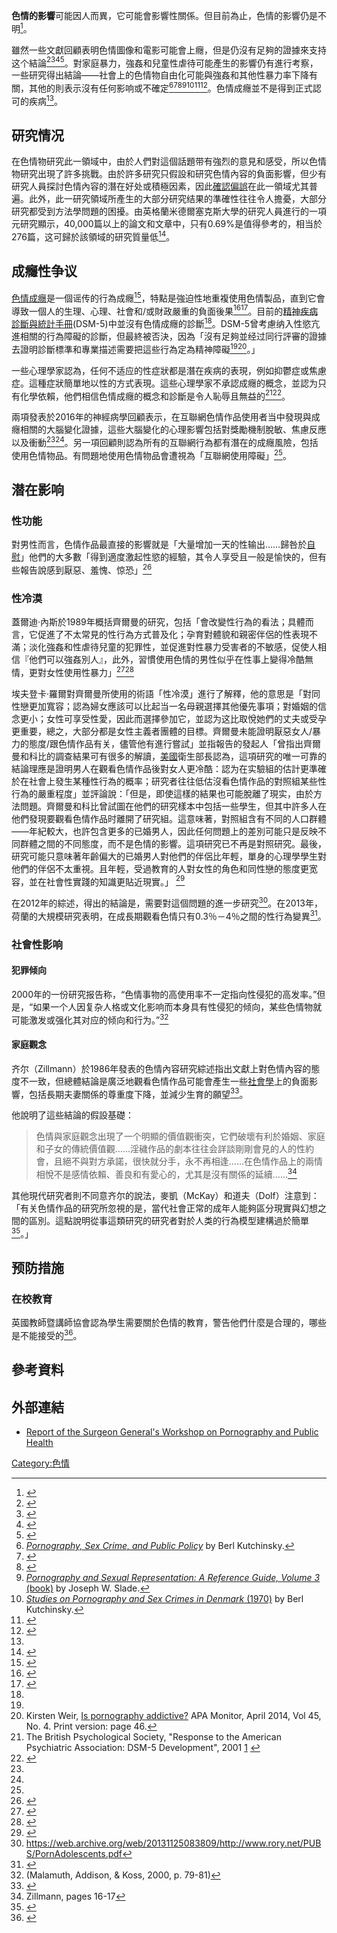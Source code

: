 '''色情的影響'''可能因人而異，它可能會影響性關係。但目前為止，色情的影響仍是不明<ref name=At2016>{{cite journal|first1=Athena|last1=Duffy|first2=David L.|last2=Dawson|first3=Roshan|last3=das Nair|title=Pornography Addiction in Adults: A Systematic Review of Definitions and Reported Impact|journal=The Journal of Sexual Medicine|date=1 May 2016|issn=1743-6109|pages=760–777|volume=13|issue=5|pmid=27114191|doi=10.1016/j.jsxm.2016.03.002}}</ref>。

雖然一些文獻回顧表明色情圖像和電影可能會上癮，但是仍沒有足夠的證據來支持这个結論<ref>{{Cite journal|last=Kraus|first=Shane W|last2=Voon|first2=Valerie|last3=Potenza|first3=Marc N|date=2015-09-22|title=Neurobiology of Compulsive Sexual Behavior: Emerging Science|url=https://www.researchgate.net/publication/282090679_Neurobiology_of_Compulsive_Sexual_Behavior_Emerging_Science|journal=Neuropsychopharmacology|volume=41|issue=1|pages=385–386|doi=10.1038/npp.2015.300|issn=0893-133X|pmc=4677151|pmid=26657963|access-date=2016-07-29|archive-date=2018-12-23|archive-url=https://web.archive.org/web/20181223085718/https://www.researchgate.net/publication/282090679_Neurobiology_of_Compulsive_Sexual_Behavior_Emerging_Science|dead-url=no}}</ref><ref name=Kraus2016rev>{{Cite journal|last=Kraus|first=Shane W.|last2=Voon|first2=Valerie|last3=Potenza|first3=Marc N. |date=2016-02-19|title=Should compulsive sexual behavior be considered an addiction?|journal=Addiction|volume=In press|pages=2097–2106|doi=10.1111/add.13297|pmid=26893127|pmc=4990495}}</ref><ref name=Kuhn2016rev>{{cite journal|last1=Kühn|first1=S|last2=Gallinat|first2=J|title=Neurobiological Basis of Hypersexuality.|journal=International review of neurobiology|date=2016|volume=129|pages=67–83|doi=10.1016/bs.irn.2016.04.002|pmid=27503448}}</ref><ref name=Brand2016rev>{{Cite journal|last=Brand|first=Matthias|last2=Young|first2=Kimberly|last3=Laier|first3=Christian|last4=Wölfling|first4=Klaus|last5=Potenza|first5=Marc N.|title=Integrating psychological and neurobiological considerations regarding the development and maintenance of specific Internet-use disorders: An Interaction of Person-Affect-Cognition-Execution (I-PACE) model|url=http://www.sciencedirect.com/science/article/pii/S0149763416302627|journal=Neuroscience & Biobehavioral Reviews|doi=10.1016/j.neubiorev.2016.08.033|volume=71|pages=252–266|pmid=27590829|access-date=2017-03-30|archive-date=2019-02-02|archive-url=https://web.archive.org/web/20190202233611/https://www.sciencedirect.com/science/article/pii/S0149763416302627|dead-url=no}}</ref>。對家庭暴力，強姦和兒童性虐待可能產生的影響仍有進行考察，一些研究得出結論——社會上的色情物自由化可能與強姦和其他性暴力率下降有關，其他的則表示沒有任何影响或不確定<ref name="BK-PDF">[http://aic.gov.au/media_library/publications/proceedings/14/kutchinsky.pdf ''Pornography, Sex Crime, and Public Policy''] {{Wayback|url=http://aic.gov.au/media_library/publications/proceedings/14/kutchinsky.pdf |date=20131126070715 }} by Berl Kutchinsky.</ref><ref name="JSI-Summer1973">{{cite journal |last=Kutchinsky |first=Berl |authorlink=Berl Kutchinsky |title=The Effect of Easy Availability of Pornography on the Incidence of Sex Crimes: The Danish Experience |url=http://onlinelibrary.wiley.com/doi/10.1111/j.1540-4560.1973.tb00094.x/abstract |journal=[[Journal_of_Social_Issues|Journal of Social Issues]] |date=Summer 1973 |volume=29 |issue=3 |pages=163–181 |doi=10.1111/j.1540-4560.1973.tb00094.x |accessdate=31 March 2014 |archive-date=2018-03-07 |archive-url=https://web.archive.org/web/20180307033942/http://onlinelibrary.wiley.com/doi/10.1111/j.1540-4560.1973.tb00094.x/abstract |dead-url=no }}</ref><ref name="MD-2009">{{cite journal |last=Diamond |first=Milton |title=Pornography, public acceptance and sex related crime: A review |url=http://www.sciencedirect.com/science/article/pii/S0160252709000715 |journal=[http://www.ialmh.org/template.cgi?content=General/journal.htm International Journal of Law and Psychiatry] |date=September–October 2009 |volume=32 |issue=5 |pages=304–314 |doi=10.1016/j.ijlp.2009.06.004 |accessdate=31 March 2014 |archive-date=2016-01-18 |archive-url=https://web.archive.org/web/20160118195920/http://www.sciencedirect.com/science/article/pii/S0160252709000715 |dead-url=no }}</ref><ref name="JWS-book">[https://books.google.com/books?id=Opv9nz2M5c0C&pg=PA997&lpg=PA997&dq=Studies+on+Pornography+and+Sex+Crimes+in+Denmark+by+Berl+Kutchinsky&source=bl&ots=c-yMvKeW5F&sig=_oTQqa8DUCp-fFN0xR89ebfDOcs&hl=en&sa=X&ei=3Js4U_uZHoWpqgHEo4C4DQ&ved=0CDkQ6AEwAg#v=onepage&q=Studies%20on%20Pornography%20and%20Sex%20Crimes%20in%20Denmark%20by%20Berl%20Kutchinsky&f=false ''Pornography and Sexual Representation: A Reference Guide, Volume 3'' (book)] {{Wayback|url=https://books.google.com/books?id=Opv9nz2M5c0C&pg=PA997&lpg=PA997&dq=Studies+on+Pornography+and+Sex+Crimes+in+Denmark+by+Berl+Kutchinsky&source=bl&ots=c-yMvKeW5F&sig=_oTQqa8DUCp-fFN0xR89ebfDOcs&hl=en&sa=X&ei=3Js4U_uZHoWpqgHEo4C4DQ&ved=0CDkQ6AEwAg#v=onepage&q=Studies%20on%20Pornography%20and%20Sex%20Crimes%20in%20Denmark%20by%20Berl%20Kutchinsky&f=false |date=20190814204729 }} by Joseph W. Slade.</ref><ref name="BK-1970">[http://www.abebooks.com/Studies-Pornography-Sex-Crimes-Denmark-Report/1677568127/bd ''Studies on Pornography and Sex Crimes in Denmark'' (1970)] {{Wayback|url=http://www.abebooks.com/Studies-Pornography-Sex-Crimes-Denmark-Report/1677568127/bd |date=20160713223237 }} by Berl Kutchinsky.</ref><ref name="PDF-200707">{{cite web |last=Kendall |first=Todd D. |title=Pornography, rape and the internet |url=http://www.yapaka.be/sites/yapaka.be/files/actualite/pornography-rape-and-the-internet.pdf |date=July 2007 |accessdate=30 March 2014 |archive-date=2013-12-04 |archive-url=https://web.archive.org/web/20131204233329/http://www.yapaka.be/sites/yapaka.be/files/actualite/pornography-rape-and-the-internet.pdf |dead-url=yes }}</ref><ref name="SSRN-20060623">{{cite web |last=D'Amato |first=Anthony |title=Porn Up, Rape Down |ssrn=913013 |date=23 June 2006 |accessdate=19 December 2006}}</ref>。色情成癮並不是得到正式認可的疾病<ref name=At2016/>。

==研究情况==
在色情物研究此一領域中，由於人們對這個話題带有強烈的意見和感受，所以色情物研究出現了許多挑戰。由於許多研究只假設和研究色情內容的負面影響，但少有研究人員探討色情內容的潛在好处或積極因素，因此[[確認偏誤|確認偏誤]]在此一領域尤其普遍。此外，此一研究領域所產生的大部分研究结果的準確性往往令人擔憂，大部分研究都受到方法學問題的困擾。由英格蘭米德爾塞克斯大學的研究人員進行的一項元研究顯示，40,000篇以上的論文和文章中，只有0.69%是值得參考的，相当於276篇，这可歸於該領域的研究質量低<ref>{{Cite news|url=http://www.bbc.com/news/magazine-22987051|title=Do we know whether pornography harms people?|last=Fidgen|first=Jo|date=2013-06-25|newspaper=BBC News|language=en-GB|access-date=2016-09-18}}</ref>。

==成癮性争议==
[[色情成癮|色情成癮]]是一個谣传的行為成癮<ref name=dsm-5>{{Cite book|first=|last=American Psychiatric Association|year=2013|title=Diagnostic and Statistical Manual of Mental Disorders| edition=Fifth|publisher=American Psychiatric Publishing|location=Arlington, VA|pages=481, 797–798|isbn=978-0-89042-555-8|quote=Thus, groups of repetitive behaviors, which some term behavioral addictions, with such subcategories as "sex addiction," "exercise addiction," or "shopping addiction," are not included because at this time there is insufficient peer-reviewed evidence to establish the diagnostic criteria and course descriptions needed to identify these behaviors as mental disorders.}}</ref>，特點是強迫性地重複使用色情製品，直到它會導致一個人的生理、心理、社會和/或財政嚴重的負面後果<ref name="SteinHollander2009">{{cite book |first1=Dan J. |last1=Stein |first2=Eric |last2=Hollander |first3=Barbara Olasov |last3=Rothbaum |title=Textbook of Anxiety Disorders |url=http://books.google.com/books?id=quQY1R8vsZcC&pg=PA359 |accessdate=24 April 2010 |date=31 August 2009 |publisher=American Psychiatric Pub |isbn=978-1-58562-254-2|pages=359–}}</ref><ref name="pmid17503551">{{cite journal |author=Parashar A, Varma A |title=Behavior and substance addictions: is the world ready for a new category in the DSM-V? |journal=CNS Spectr |volume=12 |issue=4 |pages=257; author reply 258–9 |date=April 2007 |pmid=17503551 |doi= |url=http://www.cnsspectrums.com/aspx/articledetail.aspx?articleid=1035}}</ref>。目前的[[精神疾病診斷與統計手冊|精神疾病診斷與統計手冊]](DSM-5)中並沒有色情成癮的診斷<ref name=dsm-5/>。DSM-5曾考慮纳入性慾亢進相關的行為障礙的診斷，但最終被否決，因為「沒有足夠並经过同行評審的證據去證明診斷標準和專業描述需要把這些行為定為精神障礙<ref name=dsm-5/><ref name="weir">Kirsten Weir, [http://www.apa.org/monitor/2014/04/pornography.aspx Is pornography addictive?] {{Wayback|url=http://www.apa.org/monitor/2014/04/pornography.aspx |date=20140405232028 }} APA Monitor, April 2014, Vol 45, No. 4. Print version: page 46.</ref>。」

一些心理學家認為，任何不适应的性症狀都是潛在疾病的表現，例如抑鬱症或焦慮症。這種症狀簡單地以性的方式表現。這些心理學家不承認成癮的概念，並認为只有化學依賴，他們相信色情成癮的概念和診斷是令人恥辱且無益的<ref>The British Psychological Society, "Response to the American Psychiatric Association: DSM-5 Development", 2001 [http://apps.bps.org.uk/_publicationfiles/consultation-responses/DSM-5%202011%20-%20BPS%20response.pdf] {{Wayback|url=http://apps.bps.org.uk/_publicationfiles/consultation-responses/DSM-5%202011%20-%20BPS%20response.pdf |date=20160417085743 }}</ref><ref>{{Cite book|url=https://books.google.com/books?id=YlBQ8G56X7YC&printsec=frontcover&dq=Myth+of+addiction+ley&hl=en&sa=X&ved=0ahUKEwjU7sqG85nPAhVU2WMKHUMBB_cQ6AEIHjAA#v=onepage&q=Myth%2520of%2520addiction%2520ley&f=false|title=The Myth of Sex Addiction|last=Ley|first=David J.|date=2014-07-10|publisher=Rowman & Littlefield|isbn=9781442213050|language=en}}</ref>。

兩項發表於2016年的神經病學回顧表示，在互聯網色情作品使用者当中發現與成癮相關的大腦變化證據，這些大腦變化的心理影響包括對獎勵機制脫敏、焦慮反應以及衝動<ref name=Kraus2016rev/><ref name=Kuhn2016rev/>。另一項回顧則認為所有的互聯網行為都有潛在的成癮風險，包括使用色情物品。有問題地使用色情物品會遭視為「互聯網使用障礙」<ref name=Brand2016rev/>。

==潜在影响==

===性功能===
對男性而言，色情作品最直接的影響就是「大量增加一天的性输出……歸咎於[[自慰|自慰]]」他們的大多數「得到適度激起性慾的經驗，其令人享受且一般是愉快的，但有些報告說感到厭惡、羞愧、惊恐」<ref>{{cite journal |url=http://www.tandfonline.com/doi/pdf/10.1080/00224545.1976.9923394#.Vde-TN-v61I
|title=Behavioral Effects of Viewing Pornography
|authors=Marvin Browna, Donald M. Amorosoa & Edward E. Warea
|pages=235–245
|journal=The Journal of Social Psychology <!--Volume 98, Issue 2, 1976-->
|volume=98
|issue=2
|doi=10.1080/00224545.1976.9923394
|quote=reporting at least one ejaculation|year=2010
}}</ref>

===性冷漠===
蓋爾迪·內斯於1989年概括齊爾曼的研究，包括「會改變性行為的看法；具體而言，它促進了不太常見的性行為方式普及化；孕育對體貌和親密伴侶的性表現不滿；淡化強姦和性虐待兒童的犯罪性，並促進對性暴力受害者的不敏感，促使人相信『他們可以強姦別人』，此外，習慣使用色情的男性似乎在性事上變得冷酷無情，更對女性使用性暴力」<ref>{{cite book|last1=Dines|first1=Gail|title=Pornland : how porn has hijacked our sexuality|date=2010|publisher=Beacon Press|location=Boston|isbn=0807044520}}</ref><ref>{{cite book|last1=Bryant|first1=editors, D. Zillmann, J.|title=Pornography : research advances and policy considerations|date=1989|publisher=Lawrence Erlbaum Associates|location=Hillsdale (New Jersey)|isbn=0805806156}}</ref>

埃夫登卡·羅爾對齊爾曼所使用的術語「性冷漠」進行了解釋，他的意思是「對同性戀更加寬容；認為婦女應該可以比起当一名母親選擇其他優先事項；對婚姻的信念更小；女性可享受性愛，因此而選擇參加它，並認为这比取悅她們的丈夫或受孕更重要，總之，大部分都是女性主義者團體的目標。齊爾曼未能證明厭惡女人/暴力的態度/跟色情作品有关，儘管他有進行嘗試」並指報告的發起人「曾指出齊爾曼和科比的調查結果可有很多的解讀，[[美國|美國]]衛生部長認為，這項研究的唯一可靠的結論理應是證明男人在觀看色情作品後對女人更冷酷：認为在实驗組的估計更準確於在社會上發生某種性行為的概率；研究者往往低估沒看色情作品的對照組某些性行為的嚴重程度」並評論說：「但是，即使這樣的結果也可能脫離了現实，由於方法問題。齊爾曼和科比曾試圖在他們的研究樣本中包括一些學生，但其中許多人在他們發現要觀看色情作品时離開了研究組。這意味著，對照組含有不同的人口群體——年紀較大，也許包含更多的已婚男人，因此任何問題上的差別可能只是反映不同群體之間的不同態度，而不是色情的影響。這項研究已不再是對照研究。最後，研究可能只意味著年齡偏大的已婚男人對他們的伴侶比年輕，單身的心理學學生對他們的伴侶不太重視。且年輕，受過教育的人對女性的角色和同性戀的態度更宽容，並在社會性實踐的知識更貼近現實。」 <ref>{{cite book|last1=Carol|first1=Avedon|title=Nudes, Prudes and Attitudes: Pornography and Censorship|url=https://archive.org/details/nudesprudesattit0000caro|date=1994|publisher=New Clarion Press|location=Gloucester|page=[https://archive.org/details/nudesprudesattit0000caro/page/n69 69]}}</ref>

在2012年的綜述，得出的結論是，需要對這個問題的進一步研究<ref>https://web.archive.org/web/20131125083809/http://www.rory.net/PUBS/PornAdolescents.pdf</ref>。在2013年，荷蘭的大規模研究表明，在成長期觀看色情只有0.3％－4％之間的性行為變異<ref>{{cite journal|author1=Hald GM|author2=Kuyper L|author3=Adam PC|author4=de Wit JB|title=Does viewing explain doing? Assessing the association between sexually explicit materials use and sexual behaviors in a large sample of Dutch adolescents and young adults.|journal=The Journal of Sexual Mediciner|date=Dec 2013|volume=10|issue=12|pages=2986–95|doi=10.1111/jsm.12157|pmid=23621804|url=http://www.ncbi.nlm.nih.gov/pubmed/23621804|publisher=International Society for Sexual Medicine}}</ref>。

===社會性影响===

====犯罪倾向====

2000年的一份研究报告称，“色情事物的高使用率不一定指向性侵犯的高发率。”但是，“如果一个人因复杂人格或文化影响而本身具有性侵犯的倾向，某些色情物就可能激发或强化其对应的倾向和行为。”<ref> {{cite journal
  | last = Malamuth
  | first = NM
  | coauthors = Addison T, Koss M
  | title = Pornography and sexual aggression: are there reliable effects and can we understand them?
  | journal = Annual Review of Sex Research
  | volume = 2000
  | issue = 11
  | pages = 26-91
  | publisher = Society for the Scientific Study of Sex
  | date = 2000
  | url = http://www.ncbi.nlm.nih.gov/entrez/query.fcgi?cmd=Retrieve&db=PubMed&list_uids=11351835&dopt=Citation
  | doi =
  | id = PMID 11351835
  | accessdate = 2006-09-08 }}
(Malamuth, Addison, & Koss, 2000, p. 79-81)</ref>

====家庭觀念====
{{link-en|外科總醫師|Surgeon_general }}齐尔（Zillmann）於1986年發表的色情內容研究綜述指出文獻上對色情內容的態度不一致，但總體結論是廣泛地觀看色情作品可能會產生一些[[社會學|社會學]]上的負面影響，包括長期夫妻關係的尊重度下降，並減少生育的願望<ref name="prolonged">{{cite web |url=http://profiles.nlm.nih.gov/NN/B/C/K/V/ |last=Zillmann |first=Dolf |title=Effects of Prolonged Consumption of Pornography |website=National Institutes of Health |accessdate=2016-07-30 |archive-date=2017-07-06 |archive-url=https://web.archive.org/web/20170706045622/https://profiles.nlm.nih.gov/NN/B/C/K/V/ |dead-url=no }}</ref>。

他說明了這些結論的假設基礎：<blockquote>色情與家庭觀念出現了一个明顯的價值觀衝突，它們破壞有利於婚姻、家庭和子女的傳統價值觀……淫穢作品的劇本往往会詳談剛剛會見的人的性約會，且絕不與對方承諾，很快就分手，永不再相逢……在色情作品上的兩情相悅不是感情依賴、善良和有愛心的，尤其是沒有關係的延續……<ref>Zillmann, pages 16-17</ref></blockquote>

其他現代研究者則不同意齐尔的說法，麥凱（McKay）和道夫（Dolf）注意到：「有关色情作品的研究所忽視的是，當代社會正常的成年人能夠區分現實與幻想之間的區別。這點說明從事這類研究的研究者對於人类的行為模型建構過於簡單<ref>{{cite book|last1=McKay|first1=H.B.|last2=Dolff|first2=D.J|title='The Impact of Pornography: An Analysis of Research and Summary of Findings';  Working Papers on Pornography and Prostitution Report No. 3|date=1984|publisher=Department of Justice, Canada}}</ref>。」

==预防措施==
===在校教育===
英國教師暨講師協會認為學生需要關於色情的教育，警告他們什麼是合理的，哪些是不能接受的<ref>{{cite news |url=http://www.bbc.co.uk/news/education-21938823 |first=Katherine |last=Sellgren |title=BBC News - Pupils 'should be taught about risks of pornography' |date=26 March 2013 |newspaper=BBC News |accessdate=13 March 2014 |archive-date=2015-09-25 |archive-url=https://web.archive.org/web/20150925150948/http://www.bbc.co.uk/news/education-21938823 |dead-url=no }}</ref>。

== 參考資料 ==

{{Reflist|2}}

== 外部連結 ==

* [http://profiles.nlm.nih.gov/NN/B/C/K/H/ Report of the Surgeon General's Workshop on Pornography and Public Health]

<!--- 分類 --->
[[Category:色情|Category:色情]]